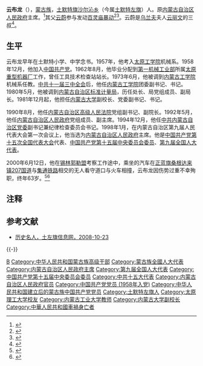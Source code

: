 '''云布龙'''（{{bd|1937年|12月|2000年|6月12日|catIdx=Yun云}}），[[蒙古族|蒙古族]]，[[土默特旗|土默特旗]][[沙尔沁镇_(土默特左旗)|沙尔沁乡]]（今属[[土默特左旗|土默特左旗]]）人。原[[内蒙古自治区人民政府|内蒙古自治区人民政府]]主席。<ref name="inewsweek">{{cite news |title=低调布小林 |url=http://news.163.com/16/0517/19/BN9S9TMF00014AEE.html |accessdate=2018-10-27 |work=中国新闻周刊 |date=2016-05-17 |archive-url=https://web.archive.org/web/20181027185857/http://news.163.com/16/0517/19/BN9S9TMF00014AEE.html |archive-date=2018-10-27 |dead-url=yes }}</ref>其父[[云蔚|云蔚]]参与发动[[百灵庙暴动|百灵庙暴动]]<ref>{{Cite news |url=http://www.hlnmg.com/prairie/secret/28961.html |title=云蔚：打响百灵庙暴动第一枪 |date=2017-03-29 |work=北方新报 |via=活力内蒙古 |accessdate=2021-03-13 |archive-date=2017-07-12 |archive-url=https://web.archive.org/web/20170712051740/http://www.hlnmg.com/prairie/secret/28961.html |dead-url=no }}</ref><ref>{{Cite news |url=https://www.thepaper.cn/newsDetail_forward_1352074_1 |title=省级官员韩志然的仕途危机：车祸、城建和党政班子塌方式腐败 |date=2015-07-14 |work=澎湃新闻 |accessdate=2021-03-13 |archive-date=2017-10-20 |archive-url=https://web.archive.org/web/20171020032852/http://www.thepaper.cn/newsDetail_forward_1352074_1 |dead-url=no }}</ref>。云蔚是[[乌兰夫|乌兰夫]]夫人[[云丽文|云丽文]]的三叔<ref>{{Cite news |url=https://www.guancha.cn/WenZhai/2016_04_08_356373_s.shtml |title=文摘：乌兰夫之女口述，父亲不是成吉思汗的后代 |date=2016-03-31 |work=观察者网 |accessdate=2021-03-13}}</ref>。

==生平==
云布龙早年在土默特小学、中学念书。1957年，他考入[[太原工学院|太原工学院]]机械系。1958年12月，他加入[[中国共产党|中国共产党]]。1962年8月，他毕业分配到[[第一机械工业部|第一机械工业部]]所属[[太原重型机器厂|太原重型机器厂]]工作，曾任工具技术检查站站长。1973年6月，他被调到[[内蒙古工学院|内蒙古工学院]]机械系任教。[[中共十一届三中全会|中共十一届三中全会]]后，他任[[内蒙古工学院|内蒙古工学院]]团委副书记、书记。1980年5月，他被调到[[内蒙古自治区标准计量局|内蒙古自治区标准计量局]]，历任处长、局党组成员、副局长。1981年12月起，他担任[[内蒙古大学|内蒙古大学]]副校长、党委副书记、书记。

1990年8月，他任[[内蒙古自治区高级人民法院|内蒙古自治区高级人民法院]]党组副书记、副院长。1992年5月，他任[[内蒙古自治区人民政府|内蒙古自治区人民政府]]党组成员、副主席。1994年12月，他任[[中共内蒙古自治区党委|中共内蒙古自治区党委]]副书记兼纪律检查委员会书记。1998年1月，在内蒙古自治区第九届人民代表大会第一次会议上，他当选为[[内蒙古自治区人民政府|内蒙古自治区人民政府]]主席。他是[[中国共产党第十五次全国代表大会|中国共产党第十五次全国代表大会]]代表、[[中国共产党第十五届中央委员会委员|中国共产党第十五届中央委员会委员]]、[[第九届全国人大代表|第九届全国人大代表]]。

2000年6月12日，他在[[锡林郭勒盟|锡林郭勒盟]]考察工作途中，乘坐的汽车在[[正蓝旗|正蓝旗]][[桑根达来镇|桑根达来镇]][[207国道|207国道]]与[[集通铁路|集通铁路]]相交的无人看守道口与火车相撞，云布龙因伤势过重不幸殉职，终年63岁。<ref>{{cite news|url=http://news.sina.com.cn/china/2000-06-14/97451.html|title=详讯：云布龙因所乘车与火车相撞遇难|publisher=[[中国新闻社|中国新闻社]]|date=2000-06-14|accessdate=2017-10-19|archive-date=2019-06-07|archive-url=https://web.archive.org/web/20190607141908/http://news.sina.com.cn/china/2000-06-14/97451.html|dead-url=no}}</ref><ref>{{cite web|url=http://www.nmqq.gov.cn/nianjiankanwu/ShowArticle.asp?ArticleID=1812|title=大事记（4～6月）|publisher=内蒙古区情网|accessdate=2017-10-19|archive-date=2019-06-09|archive-url=https://web.archive.org/web/20190609043856/http://www.nmqq.gov.cn/nianjiankanwu/ShowArticle.asp?ArticleID=1812|dead-url=no}}</ref>

== 注释 ==

{{Reflist|25em}}

==参考文献==
*[http://www.nmgtmtzq.gov.cn/rnews.asp?id=846 历史名人，土左旗信息网，2008-10-23]{{dead link|date=2017年11月 |bot=InternetArchiveBot |fix-attempted=yes }}

{{-}}
{{内蒙古自治区正职领导人|nocat}}
{{内蒙古行政长官|PRC}}
{{蒙古族高级干部}}

{{DEFAULTSORT:Yun云}}
[[Category:云姓|B]]
[[Category:中华人民共和国蒙古族高级干部|Category:中华人民共和国蒙古族高级干部]]
[[Category:蒙古族全國人大代表|Category:蒙古族全國人大代表]]
[[Category:内蒙古自治区人民政府主席|Category:内蒙古自治区人民政府主席]]
[[Category:第九届全国人大代表|Category:第九届全国人大代表]]
[[Category:中国共产党第十五届中央委员会委员|Category:中国共产党第十五届中央委员会委员]]
[[Category:中共十五大代表|Category:中共十五大代表]]
[[Category:内蒙古自治区人民政府官员|Category:内蒙古自治区人民政府官员]]
[[Category:中国共产党党员_(1958年入党)|Category:中国共产党党员 (1958年入党)]]
[[Category:中华人民共和国建立后的蒙古族中国共产党党员|Category:中华人民共和国建立后的蒙古族中国共产党党员]]
[[Category:土默特左旗人|Category:土默特左旗人]]
[[Category:太原理工大学校友|Category:太原理工大学校友]]
[[Category:内蒙古工业大学教师|Category:内蒙古工业大学教师]]
[[Category:内蒙古大学副校长|Category:内蒙古大学副校长]]
[[Category:中華人民共和國車禍身亡者|Category:中華人民共和國車禍身亡者]]